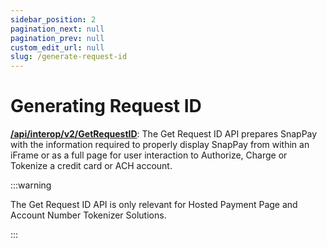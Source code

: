 ```yaml
---
sidebar_position: 2
pagination_next: null
pagination_prev: null
custom_edit_url: null
slug: /generate-request-id
---
```



# Generating Request ID

**[<ApiBadge type="post" /> /api/interop/v2/GetRequestID](https://snappaydirectapi-cert.fiserv.com/api/interop/v2/GetRequestID)**: The Get Request ID API prepares SnapPay with the information
required to properly display SnapPay from within an iFrame or as a full page for user interaction to
Authorize, Charge or Tokenize a credit card or ACH account.

:::warning

The Get Request ID API is only relevant for Hosted Payment Page and Account Number Tokenizer
Solutions.

:::
